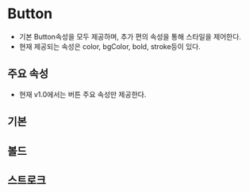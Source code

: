 
<Meta title="Button" component={Button} />

# Button

- 기본 Button속성을 모두 제공하며, 추가 편의 속성을 통해 스타일을 제어한다.
- 현재 제공되는 속성은 color, bgColor, bold, stroke등이 있다.

## 주요 속성

- 현재 v1.0에서는 버튼 주요 속성만 제공한다.

<ArgsTable of={Button} />

## 기본

<Story id="button--default" />

## 볼드

<Story id="button--bold-button" />

## 스트로크

<Story id="button--storke-button" />

